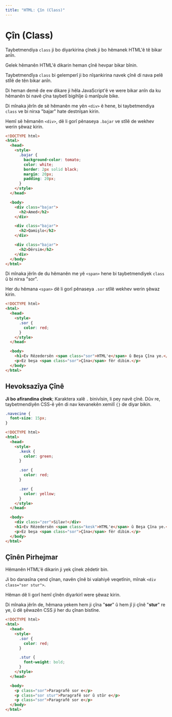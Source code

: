 ```yaml
---
title: "HTML: Çîn (Class)"
---
```


# **Çîn (Class)**

Taybetmendiya `class` ji bo diyarkirina çînek ji bo hêmanek HTML'ê tê bikar anîn.

Gelek hêmanên HTML'ê dikarin heman çînê hevpar bikar bînin.

Taybetmendîya `class` bi gelemperî ji bo nîşankirina navek çînê di nava pelê stîlê de tên bikar anîn.

Di heman demê de ew dikare ji hêla JavaScript'ê ve were bikar anîn da ku hêmanên bi navê çîna taybetî bigihîje û manîpule bike.

Di mînaka jêrîn de sê hêmanên me yên `<div>` ê hene, bi taybetmendiya `class` ve bi nirxa "bajar" hate destnîşan kirin.

Hemî sê hêmanên `<div>`, dê li gorî pênaseya `.bajar` ve stîlê de wekhev werin şêwaz kirin.

```html copy showLineNumbers
<!DOCTYPE html>
<html>
  <head>
    <style>
      .bajar {
        background-color: tomato;
        color: white;
        border: 2px solid black;
        margin: 20px;
        padding: 20px;
      }
    </style>
  </head>

  <body>
    <div class="bajar">
      <h2>Amed</h2>
    </div>

    <div class="bajar">
      <h2>Qamişlo</h2>
    </div>

    <div class="bajar">
      <h2>Dêrsim</h2>
    </div>
  </body>
</html>
```

Di mînaka jêrîn de du hêmanên me yê `<span>` hene bi taybetmendiyek `class` û bi nirxa "sor".

Her du hêmana `<span>` dê li gorî pênaseya `.sor` stîlê wekhev werin şêwaz kirin.

```html copy showLineNumbers
<!DOCTYPE html>
<html>
  <head>
    <style>
      .sor {
        color: red;
      }
    </style>
  </head>

  <body>
    <h1>Ev Rêzedersên <span class="sor">HTML'e</span> û Beşa Çîna ye.</h1>
    <p>Ez beşa <span class="sor">Çîna</span> fêr dibim.</p>
  </body>
</html>
```

## **Hevoksazîya Çînê**

**Ji bo afirandina çînek**; Karaktera xalê `.` binivîsin, li pey navê çînê. Dûv re, taybetmendiyên CSS-ê yên di nav kevanekên xemilî `{}` de diyar bikin.

```css copy showLineNumbers
.navecine {
  font-size: 15px;
}
```

```html copy showLineNumbers
<!DOCTYPE html>
<html>
  <head>
    <style>
      .kesk {
        color: green;
      }

      .sor {
        color: red;
      }

      .zer {
        color: yellow;
      }
    </style>
  </head>

  <body>
    <div class="zer">Silav!</div>
    <h1>Ev Rêzedersên <span class="kesk">HTML'e</span> û Beşa Çîna ye.</h1>
    <p>Ez beşa <span class="sor">Çîna</span> fêr dibim.</p>
  </body>
</html>
```

## **Çînên Pirhejmar**

Hêmanên HTML'ê dikarin ji yek çînek zêdetir bin.

Ji bo danasîna çend çînan, navên çînê bi valahiyê veqetînin, mînak `<div class="sor stur">`.

Hêman dê li gorî hemî çînên diyarkirî were şêwaz kirin.

Di mînaka jêrîn de, hêmana yekem hem ji çîna "**sor**" û hem jî ji çînê "**stur**" re ye, û dê şêwazên CSS ji her du çînan bistîne.

```html copy showLineNumbers
<!DOCTYPE html>
<html>
  <head>
    <style>
      .sor {
        color: red;
      }

      .stur {
        font-weight: bold;
      }
    </style>
  </head>

  <body>
    <p class="sor">Paragrafê sor e</p>
    <p class="sor stur">Paragrafê sor û stûr e</p>
    <p class="sor">Paragrafê sor e</p>
  </body>
</html>
```
